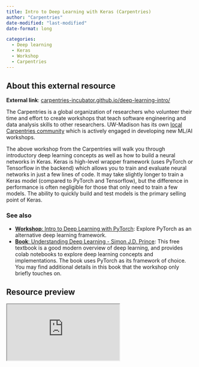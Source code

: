 ```yaml
---
title: Intro to Deep Learning with Keras (Carpentries)
author: "Carpentries"
date-modified: "last-modified"
date-format: long

categories:
  - Deep learning
  - Keras
  - Workshop
  - Carpentries
---
```


## About this external resource

**External link**: [carpentries-incubator.github.io/deep-learning-intro/](https://carpentries-incubator.github.io/deep-learning-intro/)

The Carpentries is a global organization of researchers who volunteer their time and effort to create workshops that teach software engineering and data analysis skills to other researchers. UW-Madison has its own [local Carpentries community](https://datascience.wisc.edu/uw-madison-carpentries-community/) which is actively engaged in developing new ML/AI workshops. 

The above workshop from the Carpentries will walk you through introductory deep learning concepts as well as how to build a neural networks in Keras. Keras is high-level wrapper framework (uses PyTorch or Tensorflow in the backend) which allows you to train and evaluate neural networks in just a few lines of code. It may take slightly longer to train a Keras model (compared to PyTorch and Tensorflow), but the difference in performance is often negligible for those that only need to train a few models. The ability to quickly build and test models is the primary selling point of Keras.

### See also
- [**Workshop**: Intro to Deep Learning with PyTorch](https://uw-madison-datascience.github.io/ML-X-Nexus/Guides/Deep-learning_PyTorch/index.html): Explore PyTorch as an alternative deep learning framework.
- [**Book**: Understanding Deep Learning - Simon J.D. Prince](https://udlbook.github.io/udlbook/): This free textbook is a good modern overview of deep learning, and provides colab notebooks to explore deep learning concepts and implementations. The book uses PyTorch as its framework of choice. You may find additional details in this book that the workshop only briefly touches on.

## Resource preview
<!-- OLD format
```{=html}
<iframe width="1000" height="500" src="https://carpentries-incubator.github.io/deep-learning-intro/" title="Webpage example"></iframe>
```
-->
<!-- NEW format -->
<div class="aspect-ratio">
  <iframe src="https://carpentries-incubator.github.io/deep-learning-intro/" allowfullscreen="allowfullscreen"></iframe>
</div>